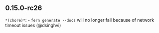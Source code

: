 ## 0.15.0-rc26
`*(chore)*`: - `fern generate --docs` will no longer fail because of network timeout issues (@dsinghvi)


